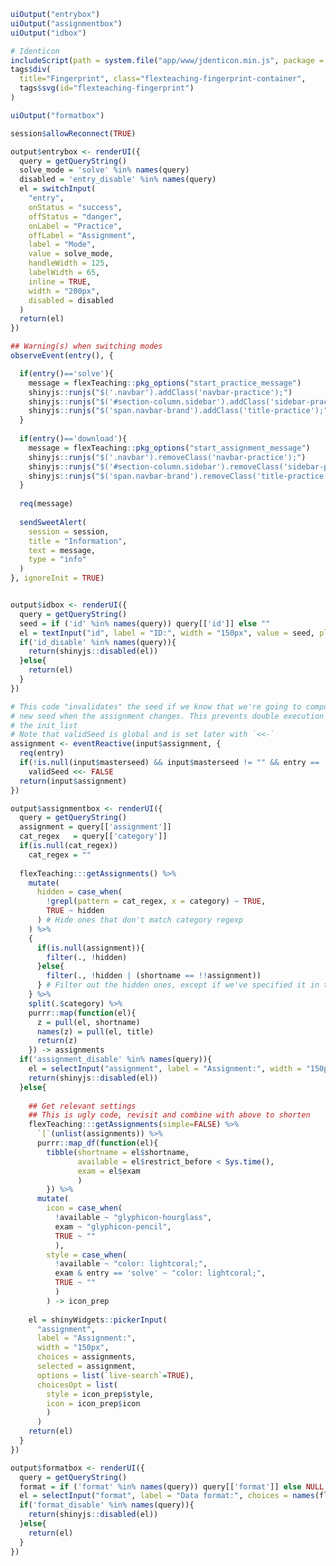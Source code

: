 
```r
uiOutput("entrybox")
uiOutput("assignmentbox")
uiOutput("idbox")

# Identicon
includeScript(path = system.file("app/www/jdenticon.min.js", package = "flexTeaching"))
tags$div(
  title="Fingerprint", class="flexteaching-fingerprint-container",
  tags$svg(id="flexteaching-fingerprint")
)

uiOutput("formatbox")
```

```r

session$allowReconnect(TRUE)

output$entrybox <- renderUI({
  query = getQueryString()
  solve_mode = 'solve' %in% names(query)
  disabled = 'entry_disable' %in% names(query)
  el = switchInput(
    "entry",
    onStatus = "success", 
    offStatus = "danger",
    onLabel = "Practice",
    offLabel = "Assignment",
    label = "Mode",
    value = solve_mode,
    handleWidth = 125,
    labelWidth = 65,
    inline = TRUE,
    width = "200px",
    disabled = disabled
  )
  return(el)
})

## Warning(s) when switching modes
observeEvent(entry(), {

  if(entry()=='solve'){
    message = flexTeaching::pkg_options("start_practice_message")
    shinyjs::runjs("$('.navbar').addClass('navbar-practice');")
    shinyjs::runjs("$('#section-column.sidebar').addClass('sidebar-practice');")
    shinyjs::runjs("$('span.navbar-brand').addClass('title-practice');")
  }
  
  if(entry()=='download'){
    message = flexTeaching::pkg_options("start_assignment_message")
    shinyjs::runjs("$('.navbar').removeClass('navbar-practice');")
    shinyjs::runjs("$('#section-column.sidebar').removeClass('sidebar-practice');")
    shinyjs::runjs("$('span.navbar-brand').removeClass('title-practice');")
  }
  
  req(message)
  
  sendSweetAlert(
    session = session,
    title = "Information",
    text = message,
    type = "info"
  )
}, ignoreInit = TRUE)


output$idbox <- renderUI({
  query = getQueryString()
  seed = if ('id' %in% names(query)) query[['id']] else ""
  el = textInput("id", label = "ID:", width = "150px", value = seed, placeholder = "Your ID")
  if('id_disable' %in% names(query)){
    return(shinyjs::disabled(el))
  }else{
    return(el)
  }
})

# This code "invalidates" the seed if we know that we're going to compute
# new seed when the assignment changes. This prevents double execution of 
# the init_list
# Note that validSeed is global and is set later with `<<-`
assignment <- eventReactive(input$assignment, {
  req(entry)
  if(!is.null(input$masterseed) && input$masterseed != "" && entry == 'solve')
    validSeed <<- FALSE
  return(input$assignment)
})

output$assignmentbox <- renderUI({
  query = getQueryString()
  assignment = query[['assignment']]
  cat_regex   = query[['category']]
  if(is.null(cat_regex))
    cat_regex = ""
  
  flexTeaching:::getAssignments() %>%
    mutate(
      hidden = case_when(
        !grepl(pattern = cat_regex, x = category) ~ TRUE,
        TRUE ~ hidden
      ) # Hide ones that don't match category regexp
    ) %>%
    {
      if(is.null(assignment)){
        filter(., !hidden)
      }else{
        filter(., !hidden | (shortname == !!assignment))
      } # Filter out the hidden ones, except if we've specified it in the query string
    } %>%
    split(.$category) %>%
    purrr::map(function(el){
      z = pull(el, shortname)
      names(z) = pull(el, title)
      return(z)
    }) -> assignments
  if('assignment_disable' %in% names(query)){
    el = selectInput("assignment", label = "Assignment:", width = "150px", choices = assignments, selected = assignment)
    return(shinyjs::disabled(el))
  }else{
    
    ## Get relevant settings
    ## This is ugly code, revisit and combine with above to shorten
    flexTeaching:::getAssignments(simple=FALSE) %>% 
      `[`(unlist(assignments)) %>%
      purrr::map_df(function(el){
        tibble(shortname = el$shortname,
               available = el$restrict_before < Sys.time(),
               exam = el$exam
               )
        }) %>%
      mutate(
        icon = case_when(
          !available ~ "glyphicon-hourglass",
          exam ~ "glyphicon-pencil",
          TRUE ~ ""
          ),
        style = case_when(
          !available ~ "color: lightcoral;",
          exam & entry == 'solve' ~ "color: lightcoral;",
          TRUE ~ ""
          )
        ) -> icon_prep
    
    el = shinyWidgets::pickerInput(
      "assignment", 
      label = "Assignment:", 
      width = "150px", 
      choices = assignments,
      selected = assignment,
      options = list(`live-search`=TRUE),
      choicesOpt = list(
        style = icon_prep$style,
        icon = icon_prep$icon
        )
      )
    return(el)
  }
})

output$formatbox <- renderUI({
  query = getQueryString()
  format = if ('format' %in% names(query)) query[['format']] else NULL
  el = selectInput("format", label = "Data format:", choices = names(flexTeaching:::formats), selected = format)
  if('format_disable' %in% names(query)){
    return(shinyjs::disabled(el))
  }else{
    return(el)
  }
})


```
